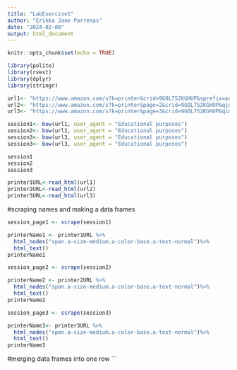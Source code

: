 ```yaml
---
title: "LabExercise1"
author: "Erikka Jane Parrenas"
date: "2024-02-08"
output: html_document
---
```


```r
knitr::opts_chunk$set(echo = TRUE)
```

```r
library(polite)
library(rvest)
library(dplyr)
library(stringr)

url1<- "https://www.amazon.com/s?k=printer&crid=9GOL752KGHUP&sprefix=printer%2Caps%2C470&ref=nb_sb_ss_ts-doa-p_1_7"
url2<- "https://www.amazon.com/s?k=printer&page=2&crid=9GOL752KGHUP&qid=1708174494&sprefix=printer%2Caps%2C470&ref=sr_pg_2"
url3<- "https://www.amazon.com/s?k=printer&page=3&crid=9GOL752KGHUP&qid=1708174514&sprefix=printer%2Caps%2C470&ref=sr_pg_3"

session1<- bow(url1, user_agent = "Educational purposes")
session2<- bow(url2, user_agent = "Educational purposes")
session3<- bow(url3, user_agent = "Educational purposes")
session3<- bow(url3, user_agent = "Educational purposes")

session1
session2
session3

```

```r
printer1URL<-read_html(url1)
printer2URL<-read_html(url2)
printer3URL<-read_html(url3)
```

#scraping names and making a data frames
```r
session_page1 <- scrape(session1)

printerName1 <- printer1URL %>%
  html_nodes("span.a-size-medium.a-color-base.a-text-normal")%>%
  html_text()
printerName1

```

```r
session_page2 <- scrape(session2)

printerName2 <- printer2URL %>%
  html_nodes("span.a-size-medium.a-color-base.a-text-normal")%>%
  html_text()
printerName2

```

```r
session_page3 <- scrape(session3)

printerName3<- printer3URL %>%
  html_nodes("span.a-size-medium.a-color-base.a-text-normal")%>%
  html_text()
printerName3

```

#merging data frames into one row
```